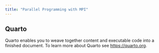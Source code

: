 ```yaml
---
title: "Parallel Programming with MPI"
---
```


## Quarto

Quarto enables you to weave together content and executable code into a finished document. To learn more about Quarto see <https://quarto.org>.
